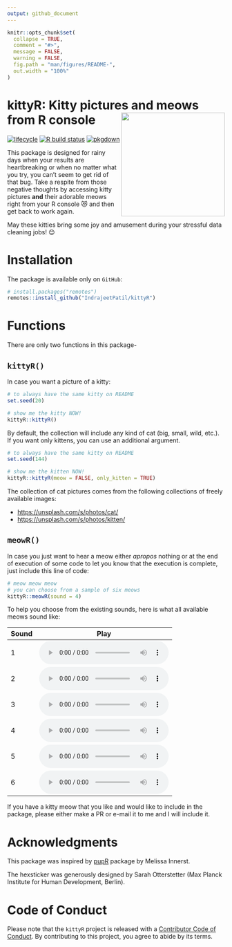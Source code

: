 ```yaml
---
output: github_document
---
```


<!-- README.md is generated from README.Rmd. Please edit that file -->

```r
knitr::opts_chunk$set(
  collapse = TRUE,
  comment = "#>",
  message = FALSE,
  warning = FALSE,
  fig.path = "man/figures/README-",
  out.width = "100%"
)
```

# kittyR: Kitty pictures and meows from R console <img src="man/figures/logo.png" align="right" width="240" />

[![lifecycle](https://img.shields.io/badge/lifecycle-retired-orange.svg)](https://lifecycle.r-lib.org/articles/stages.html)
[![R build status](https://github.com/IndrajeetPatil/kittyR/workflows/R-CMD-check/badge.svg)](https://github.com/IndrajeetPatil/kittyR)
[![pkgdown](https://github.com/IndrajeetPatil/kittyR/workflows/pkgdown/badge.svg)](https://github.com/IndrajeetPatil/kittyR/actions)

This package is designed for rainy days when your results are heartbreaking or
when no matter what you try, you can't seem to get rid of that bug. Take a
respite from those negative thoughts by accessing kitty pictures **and** their
adorable meows right from your R console 😻 and then get back to work again.

May these kitties bring some joy and amusement during your stressful data
cleaning jobs! 😊

# Installation

The package is available only on `GitHub`:

```r
# install.packages("remotes")
remotes::install_github("IndrajeetPatil/kittyR")
```

# Functions

There are only two functions in this package-

## `kittyR()`

In case you want a picture of a kitty:

```r
# to always have the same kitty on README
set.seed(20)

# show me the kitty NOW!
kittyR::kittyR()
```

By default, the collection will include any kind of cat (big, small, wild,
etc.). If you want only kittens, you can use an additional argument.

```r
# to always have the same kitty on README
set.seed(144)

# show me the kitten NOW!
kittyR::kittyR(meow = FALSE, only_kitten = TRUE)
```

The collection of cat pictures comes from the following collections of freely
available images:

  - <https://unsplash.com/s/photos/cat/>
  - <https://unsplash.com/s/photos/kitten/>

## `meowR()`

In case you just want to hear a meow either *apropos* nothing or at the end of
execution of some code to let you know that the execution is complete, just
include this line of code:

```r
# meow meow meow
# you can choose from a sample of six meows
kittyR::meowR(sound = 4)
```

To help you choose from the existing sounds, here is what all available meows sound like:

<table>
   <thead>
      <tr>
         <th>Sound</th>
         <th>Play</th>
      </tr>
   </thead>
   <tbody>
      <tr>
         <td>1</td>
         <td>
            <audio controls="">
               <source src="reference/figures/1.wav" type="audio/mpeg">
            </audio>
         </td>
      </tr>
      <tr>
         <td>2</td>
         <td>
            <audio controls="">
               <source src="reference/figures/2.wav" type="audio/mpeg">
            </audio>
         </td>
      </tr>
      <tr>
         <td>3</td>
         <td>
            <audio controls="">
               <source src="reference/figures/3.wav" type="audio/mpeg">
            </audio>
         </td>
      </tr>
      <tr>
         <td>4</td>
         <td>
            <audio controls="">
               <source src="reference/figures/4.wav" type="audio/mpeg">
            </audio>
         </td>
      </tr>
      <tr>
         <td>5</td>
         <td>
            <audio controls="">
               <source src="reference/figures/5.wav" type="audio/mpeg">
            </audio>
         </td>
      </tr>
      <tr>
         <td>6</td>
         <td>
            <audio controls="">
               <source src="reference/figures/6.wav" type="audio/mpeg">
            </audio>
         </td>
      </tr>
   </tbody>
</table>

If you have a kitty meow that you like and would like to include in the package,
please either make a PR or e-mail it to me and I will include it.

# Acknowledgments

This package was inspired by [pupR](https://github.com/melissanjohnson/pupR)
package by Melissa Innerst.

The hexsticker was generously designed by Sarah Otterstetter (Max Planck
Institute for Human Development, Berlin).

# Code of Conduct

Please note that the `kittyR` project is released with a [Contributor Code of Conduct](https://contributor-covenant.org/version/2/0/CODE_OF_CONDUCT.html).
By contributing to this project, you agree to abide by its terms.
